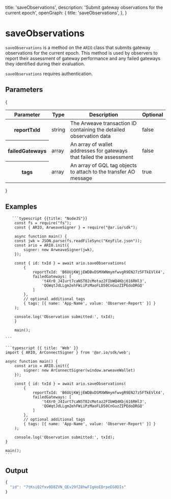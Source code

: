 
  title: 'saveObservations',
  description: 'Submit gateway observations for the current epoch',
  openGraph: {
    title: 'saveObservations',
  },
}

<HeroPattern />

# saveObservations

`saveObservations` is a method on the `ARIO` class that submits gateway observations for the current epoch. This method is used by observers to report their assessment of gateway performance and any failed gateways they identified during their evaluation.

`saveObservations` requires authentication.

## Parameters

{

<div style={{ textAlign: 'center' }}>
  <table className="inline-table">
    <thead>
      <tr>
        <th>Parameter</th>
        <th>Type</th>
        <th>Description</th>
        <th>Optional</th>
      </tr>
    </thead>
    <tbody>
      <tr>
        <th>reportTxId</th>
        <td>string</td>
        <td>
          The Arweave transaction ID containing the detailed observation data
        </td>
        <td>false</td>
      </tr>
      <tr>
        <th>failedGateways</th>
        <td>array</td>
        <td>
          An array of wallet addresses for gateways that failed the assessment
        </td>
        <td>false</td>
      </tr>
      <tr>
        <th>tags</th>
        <td>array</td>
        <td>
          An array of GQL tag objects to attach to the transfer AO message
        </td>
        <td>true</td>
      </tr>
    </tbody>
  </table>
</div>
}

## Examples

<CodeGroup title="saveObservations">

       ```typescript {{title: "NodeJS"}}
        const fs = require("fs");
        const { ARIO, ArweaveSigner } = require("@ar.io/sdk");

        async function main() {
        const jwk = JSON.parse(fs.readFileSync("KeyFile.json"));
        const ario = ARIO.init({
            signer: new ArweaveSigner(jwk),
        });

        const { id: txId } = await ario.saveObservations(
            {
                reportTxId: 'B6UUjKWjjEWDBvDSMXWNmymfwvgR9EN27z5FTkEVlX4',
                failedGateways: [
                    't4Xr0_J4Iurt7caNST02cMotaz2FIbWQ4Kbj616RHl3',
                    'QGWqtJdLLgm2ehFWiiPzMaoFLD50CnGuzZIPEdoDRGQ'
                ]
            },
            // optional additional tags
            { tags: [{ name: 'App-Name', value: 'Observer-Report' }] }
        );

        console.log('Observation submitted:', txId);
        }

        main();

    ```

    ```typescript {{ title: 'Web' }}
    import { ARIO, ArConnectSigner } from '@ar.io/sdk/web';

    async function main() {
        const ario = ARIO.init({
            signer: new ArConnectSigner(window.arweaveWallet)
        });

        const { id: txId } = await ario.saveObservations(
            {
                reportTxId: 'B6UUjKWjjEWDBvDSMXWNmymfwvgR9EN27z5FTkEVlX4',
                failedGateways: [
                    't4Xr0_J4Iurt7caNST02cMotaz2FIbWQ4Kbj616RHl3',
                    'QGWqtJdLLgm2ehFWiiPzMaoFLD50CnGuzZIPEdoDRGQ'
                ]
            },
            // optional additional tags
            { tags: [{ name: 'App-Name', value: 'Observer-Report' }] }
        );

        console.log('Observation submitted:', txId);
    }

    main();
    ```

</CodeGroup>

## Output

```js
{
  "id": "7tKsiQ2fxv0D8ZVN_QEv29fZ8hwFIgHoEDrpeEG0DIs"
}
```
